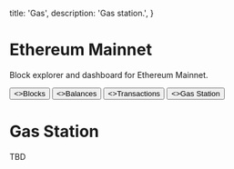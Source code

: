 
  title: 'Gas',
  description:
    'Gas station.',
}

<HeroPattern />

# Ethereum Mainnet

Block explorer and dashboard for Ethereum Mainnet.

<div className="not-prose mb-16 mt-6 flex gap-3">
  <Button href="/blocks" variant="outline">
    <>Blocks</>
  </Button>
  <Button href="/balances" variant="outline">
    <>Balances</>
  </Button>
  <Button href="/transactions" variant="outline">
    <>Transactions</>
  </Button>
  <Button href="/gas" >
    <>Gas Station</>
  </Button>
</div>

# Gas Station

TBD